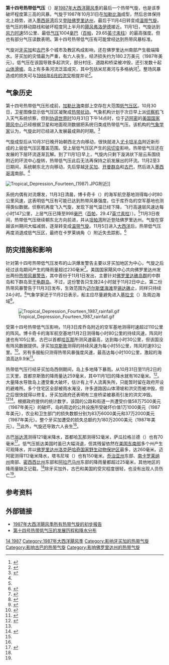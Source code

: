 {{noteTA
|G1=USState
}}
{{Infobox Hurricane
| Name=第十四号热带低气压<br />{{lang|en|Tropical Depression Fourteen}}
| Type=热带低气压
| Year=1987
| Basin=Atl
| Image location=TD 14L 31 oct 1987 2008Z.jpg
| Image name=第十四号热带低气压逼近[[牙买加|牙买加]]
| Formed=1987年10月31日
| Dissipated=1987年11月4日
| 1-min winds=30
| Pressure=1004
| Damages=1.802
| Inflated=0
| Fatalities=直接导致六人死亡
| Areas=[[佛罗里达州|佛罗里达州]]、[[古巴|古巴]]、[[牙买加|牙买加]]
| Hurricane season=[[1987年大西洋飓风季|1987年大西洋飓风季]]
}}

'''第十四号热带低气压'''（{{lang-en|Tropical Depression Fourteen}}）是[[1987年大西洋飓风季|1987年大西洋飓风季]]的最后一个热带气旋，也是该季破坏程度第三高的风暴。气旋于1987年10月31日在[[加勒比海|加勒比海]]成型，然后总体保持北上趋势，进入[[墨西哥湾|墨西哥湾]]后又[[登陆_(气象学)|登陆]][[佛罗里达州|佛罗里达州]]，最后于11月4日转变成[[温带气旋|温带气旋]]。低气压的移动路线和破坏程度同上半月的[[1987年飓风弗洛伊德|飓风弗洛伊德]]接近。11月1日，气旋达到[[最大持续风速|风力时速]]55公里、最低[[气压|气压]]1004[[巴|毫巴]]（[[帕斯卡|百帕]]，29.65[[英寸汞柱|英寸汞柱]]）的最高强度。但也有部分气压读数表明，第十四号热带低气压有可能曾经达到热带风暴标准。

气旋对[[牙买加|牙买加]]和[[古巴|古巴]]多个城市及教区构成影响，还在佛罗里达州南部产生极端降水。牙买加的灾情最为严重，有六人丧生，经济损失约为180.2万美元（1987年美元）。低气压在该国导致多起洪灾，部分村庄、道路和桥梁被冲毁，还引发数十起[[山崩|山体滑坡]]。岛上有多条河流泛滥成灾，其中包括米尼奥河与多格纳河<ref name="dartmouth">{{cite web | url = http://www.dartmouth.edu/~floods/Archives/1987sum.htm | title = Global Register of Extreme Flood Events | accessdate = 2016-08-29 | year = 1987 | publisher = ReliefWeb | archivedate = 2016-04-13 | archiveurl = https://web.archive.org/web/20160413030646/http://www.dartmouth.edu/~floods/Archives/1987sum.htm | deadurl = no }}</ref>。整场风暴造成的损失可与[[1986年大西洋飓风季#热带风暴安德鲁|1986年6月的洪灾]]相提并论<ref name="dartmouthxls">{{cite web | url = http://www.dartmouth.edu/~floods/Archives/1987sum.xls | title = 1987 Global Register of Extreme Flood Events in XLS Format | last = Case | first = Robert | date = 1987-11-17 | deadurl = no | archiveurl = https://web.archive.org/web/20160303202144/http://www.dartmouth.edu/~floods/Archives/1987sum.xls | publisher = [[达特茅斯学院|Dartmouth College]] | archivedate = 2016-03-03 | accessdate = 2016-08-29 }}</ref>。

== 气象历史 ==
{{storm path|14-L track 1987.png}}
第十四号热带低气压形成前，[[加勒比海|加勒比海]]南部上空存在大范围[[低气压|低气压区]]。10月30日，卫星图像显示低气压区凝聚成[[东风波|热带扰动]]。气象机构计划于次日早上派[[飓风猎人|侦察机]]飞入天气系统侦察，但到[[协调世界时|协调世界时]]10月31日下午14点时，位于[[迈阿密|迈阿密]]的[[国家飓风中心|美国国家飓风中心]]已经根据卫星和地面观测数据把系统归类成热带低气压。该机构的[[气象学|气象学家]]认为，气旋此时已经进入发展最成熟的时期。<ref name="tcr1">{{cite web | url = http://www.nhc.noaa.gov/archive/storm_wallets/atlantic/atl1987-prelim/trop/prelim01.gif | title = Tropical Discussion Fourteen Tropical Cyclone Report Page 1 | accessdate = 2016-08-29 | last = Case | first = Robert | date = 1987-11-17 | publisher = [[国家飓风中心|National Hurricane Center]] | location = [[迈阿密|Miami]], [[佛罗里达州|Florida]] | archiveurl = https://web.archive.org/web/20160303173937/http://www.nhc.noaa.gov/archive/storm_wallets/atlantic/atl1987-prelim/trop/prelim01.gif | archivedate = 2016-03-03 | deadurl = no | format = [[GIF|GIF]] }}</ref>

气旋成型后从10月31日晚开始朝西北方向移动，很快就进入[[尤卡坦半岛|尤卡坦半岛]]附近新形成的上层低气压区覆盖范围。受上层低气压区产生的[[风切变|风切变]]影响，热带低气压还在发展的下层环流逐渐瓦解。到了11月1日早上，气旋内只剩下漩涡状下层云系围绕附近的环流中心旋转，热带低气压此后无法再保持之前发展出的环流。11月2至3日期间，系统朝东北方向移动，先后穿越[[牙买加|牙买加]]、[[开曼群岛|开曼群岛]]和[[古巴|古巴]]，然后进入[[墨西哥湾|墨西哥湾]]南部。<ref name="tcr1" />

[[File:Tropical_Depression_Fourteen_(1987).JPG|thumb]]附近]]

系统内偶有对流爆发，11月3日清晨，博卡奇卡（{{lang|en|Naval Air Station}}）的海军航空基地测得每小时80公里风速，这表明低气压有可能已达到热带风暴强度。位于库乔岛的空军基地也测得类似数据。侦察机再度飞入气旋，发现下层气温已经下降，飞行高速层风速达每小时147公里，上层气压已降至998[[巴|毫巴]]（[[帕斯卡|百帕]]，29.47[[英寸汞柱|英寸汞柱]]））。<ref name="tcr1" />11月3日夜间，热带低气压继续朝东北方向前进，并从[[坦帕湾|坦帕湾]]附近登陆佛罗里达州。气旋在穿越该州期间大幅减弱，逐渐转变成[[温带气旋|温带气旋]]。11月5日进入[[大西洋|大西洋]]后，热带低气压再度消退成低气压区，最终在卡罗莱纳角（{{lang|en|Carolina Capes}}）附近失去踪影。<ref name="tcr2">{{cite report | archivedate = 2016-03-04 | deadurl = no | archiveurl = https://web.archive.org/web/20160304000241/http://www.nhc.noaa.gov/archive/storm_wallets/atlantic/atl1987-prelim/trop/prelim02.gif | url = http://www.nhc.noaa.gov/archive/storm_wallets/atlantic/atl1987-prelim/trop/prelim02.gif | title = Tropical Discussion Fourteen Tropical Cyclone Report Page 2 | accessdate = 2016-08-28 | last = Case | first = Robert | date = 1987-11-17 | publisher = National Hurricane Center | location = Miami, Florida | format = GIF }}</ref>

== 防灾措施和影响 ==
针对第十四号热带低气压发布的山洪爆发警告主要以牙买加地区为中心，气旋之后经过该岛期间产生的降雨量超过230毫米<ref name="MWR">{{cite journal | year = 1988 | title = 1987 Monthly Weather Review | publisher = National Hurricane Center | archiveurl = https://web.archive.org/web/20160304040405/http://www.aoml.noaa.gov/general/lib/lib1/nhclib/mwreviews/1987.pdf | archivedate = 2016-03-04 | format = PDF | url = http://www.aoml.noaa.gov/general/lib/lib1/nhclib/mwreviews/1987.pdf | issue = 1987 | accessdate = 2016-08-29 | deadurl = no | journal =  }}</ref>。美国国家飓风中心共向佛罗里达州发出两份[[热带气旋警告|热带风暴警告]]，其中首份于11月1日发出，主要针对[[佛罗里达礁岛群|佛罗里达礁岛群]]的中群岛和下群岛至[[干龟群岛|干龟群岛]]。不过，这份警告只生效24小时就于11月2日中止。第二份热带风暴警告于11月3日发布，生效范围为[[迈尔斯堡海滩_(佛罗里达州)|迈尔斯堡海滩]]至[[锡达礁_(佛罗里达州)|锡达礁]]止，同样只持续24小时。<ref name="tcr3">{{cite report | deadurl = no | archiveurl = https://web.archive.org/web/20160303213444/http://www.nhc.noaa.gov/archive/storm_wallets/atlantic/atl1987-prelim/trop/prelim03.gif | url = http://www.nhc.noaa.gov/archive/storm_wallets/atlantic/atl1987-prelim/trop/prelim03.gif | title = Tropical Discussion Fourteen Tropical Cyclone Report Page 3 | accessdate = 2016-08-29 | last = Case | first = Robert | date = 1987-11-17 | publisher = National Hurricane Center | location = Miami, Florida | archivedate = 2016-03-03 }}</ref>气象学家还于11月2日表示，船主应尽量避免进入[[基拉戈|基拉戈]]（{{lang|en|Key Largo}}）及周边海域<ref name="prepsLargo">{{cite news | title = Tropical Storm Leaves Two Dead in Jamaica | date = 1987-11-02 | publisher = The San Jose Mercury News | location = San Jose, California}}</ref>。

[[File:Tropical_Depression_Fourteen_1987_rainfall.gif|right]]

受第十四号热带低气压影响，11月3日库乔岛附近的空军基地测得时速超过110公里的阵风。博卡奇卡的海军航空基地11月2日测得每小时80公里的持续风速，阵风时速也有105公里。古巴以首都[[哈瓦那|哈瓦那]]所测风速最高，达到每小时30公里，但该国没有阵风数据提供。牙买加[[京斯敦|京斯敦]]测得的持续风速为每小时55公里，阵风时速93公里。<ref name="tcr5">{{cite report | url = http://www.nhc.noaa.gov/archive/storm_wallets/atlantic/atl1987-prelim/trop/prelim05.gif | title = Tropical Discussion Fourteen Tropical Cyclone Report Page 5 | accessdate = 2016-08-29 | last = Case | first = Robert | date = 1987-11-17 | publisher = National Hurricane Center | archivedate = 2016-03-03 | format = GIF | archiveurl = https://web.archive.org/web/20160303231807/http://www.nhc.noaa.gov/archive/storm_wallets/atlantic/atl1987-prelim/trop/prelim05.gif | deadurl = no }}</ref>。另有多艘船只测得热带风暴强度风速，最高达每小时100公里，激起的海浪高达9.9米<ref name="tcr6">{{cite report | url = http://www.nhc.noaa.gov/archive/storm_wallets/atlantic/atl1987-prelim/trop/prelim06.gif | title = Tropical Discussion Fourteen Tropical Cyclone Report Page 6 | accessdate = 2016-08-29 | last = Case | first = Robert | date = 1987-11-17 | publisher = National Hurricane Center | location = Miami, Florida | archivedate = 2015-10-02 | archiveurl = https://web.archive.org/web/20151002022523/http://www.nhc.noaa.gov/archive/storm_wallets/atlantic/atl1987-prelim/trop/prelim06.gif | deadurl = no | format = GIF }}</ref>。

热带低气压行经牙买加岛西侧期间，岛上多地降下暴雨。从10月31日至11月2日的三天里，首都京斯敦的降雨量达259毫米，其中11月1日的降水就有162毫米。<ref name="hpc">{{cite web | first = David M. | year = 2007 | archiveurl = https://web.archive.org/web/20160304075213/http://www.wpc.ncep.noaa.gov/tropical/rain/td141987.html | deadurl = no | url = http://www.wpc.ncep.noaa.gov/tropical/rain/td141987.html | title = Rainfall Totals from Tropical Depression Fourteen | accessdate = 2016-08-29 | last = Roth | publisher = Hydrometeorological Prediction Center | archivedate = 2016-03-04 }}</ref>。大量降水导致岛上遭受重大破坏，估计有上千人流离失所，只能暂时留在政府开设的避难所。多个住宅区全部被雨水淹没，许多道路因山体滑坡和洪灾而被冲毁，但之后很快就得以修复。牙买加政府还表明有三座桥梁被暴雨引发的洪灾冲毁。<ref name="MWR" /><ref name="report">{{cite report | title = Jamaica Floods Nov 1987 UNDRO Information Reports 1 - 2 | url = http://reliefweb.int/report/jamaica/jamaica-floods-nov-1987-undro-information-reports-1-2 | archiveurl = https://web.archive.org/web/20150409154738/http://reliefweb.int/report/jamaica/jamaica-floods-nov-1987-undro-information-reports-1-2 | accessdate = 2016-08-29 | year = 1987 | publisher = ReliefWeb | archivedate = 2015-04-09 | deadurl = no | date =  }}</ref>。根据政府提供的统计数字，该国的公路和街道一共遭受价值58万7500美元（1987年美元）的破坏，岛屿周边的公共设施所受破坏价值1万1000美元（1987年美元），农业和卫生部门的损失数额分别为83万6000美元和37万2000美元（1987年美元）。整个牙买加遭受的损失总额约为180万2000美元（1987年美元）。<ref name="dartmouth" />此外，气旋还导致六人丧生<ref name="tcr1" />。

古巴[[翁达湾_(古巴)|翁达湾]]测得121毫米降水，首都哈瓦那测得52毫米，萨瓜拉格兰德（{{lang|en|Saua La Grande}}）也有70毫米<ref name="tcr4">{{cite report | title = Tropical Discussion Fourteen Tropical Cyclone Report Page 4 | url = http://www.nhc.noaa.gov/archive/storm_wallets/atlantic/atl1987-prelim/trop/prelim04.gif | accessdate = 2016-08-29 | last = Case | first = Robert | date = 1987-11-17 | publisher = National Hurricane Center | location = Miami, Florida | archiveurl = https://web.archive.org/web/20160303220500/http://www.nhc.noaa.gov/archive/storm_wallets/atlantic/atl1987-prelim/trop/prelim04.gif | archivedate = 2016-03-03 | deadurl = no | format = GIF }}</ref>。低气压抵达美国时虽已大幅消退，但其残留依然在[[美国东南部|美国东南部]]多个州产生可观降水，并以[[佛罗里达州|佛罗里达州]][[洛克萨哈奇国家野生动物保护区|洛克萨哈奇国家野生动物保护区]]最多，达260毫米。迈阿密测得112毫米降水，塔韦尼埃（{{lang|en|Tavarnier}}）也有150毫米。[[乔治亚州|乔治亚州]]东部、[[南卡罗莱纳州|南卡罗莱纳州]]南部、[[密西西比州|密西西比州]]东部和[[阿拉巴马州|阿拉巴马州]]东部的降雨量都超过25毫米，其他地区的降雨量缺乏记载。<ref name="hpc" />除牙买加外，古巴和美国的受灾程度很轻，也没有出现人员伤亡<ref name="tcr1" />。

== 参考资料 ==
{{Reflist|30em}}

== 外部链接 ==
{{portal|热带气旋}}
* [http://www.nhc.noaa.gov/archive/storm_wallets/atlantic/atl1987-prelim/ 1987年大西洋飓风季所有热带气旋的初步报告]{{Wayback|url=http://www.nhc.noaa.gov/archive/storm_wallets/atlantic/atl1987-prelim/ |date=20201028064525 }}
* [http://www.wpc.ncep.noaa.gov/tropical/rain/td141987.html 第十四号热带低气压的发展历程和降水分布]{{Wayback|url=http://www.wpc.ncep.noaa.gov/tropical/rain/td141987.html |date=20160304075213 }}

{{1987 Atlantic hurricane season buttons}}

{{DEFAULTSORT:14 (1987)}}
[[Category:大西洋热带低气压|14 1987]]
[[Category:1987年大西洋飓风季|Category:1987年大西洋飓风季]]
[[Category:影响牙买加的热带气旋|Category:影响牙买加的热带气旋]]
[[Category:影响古巴的热带气旋|Category:影响古巴的热带气旋]]
[[Category:影响佛罗里达州的热带气旋|Category:影响佛罗里达州的热带气旋]]
{{Good article}}